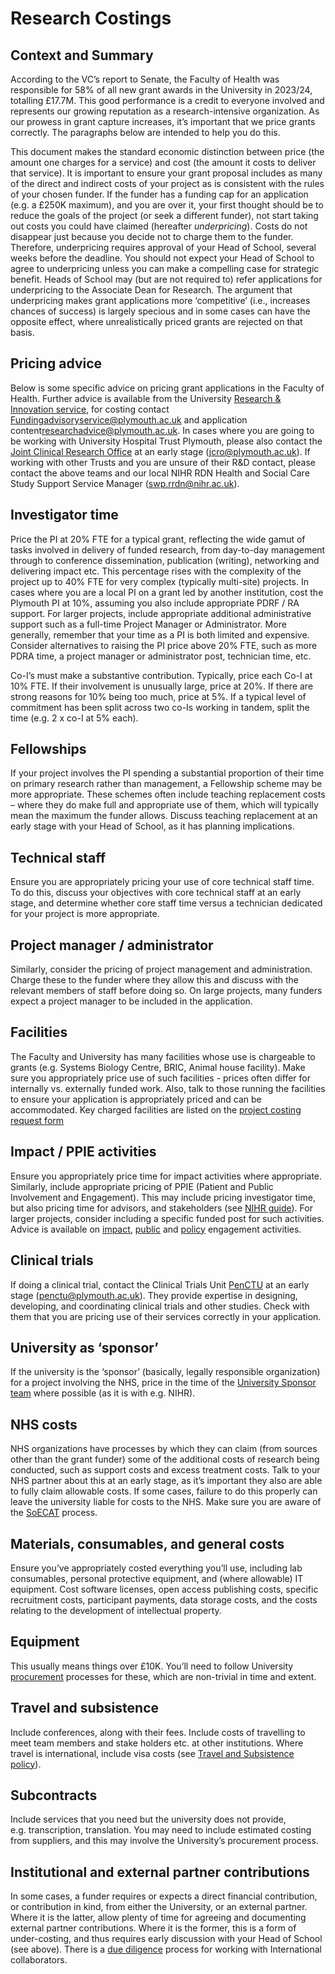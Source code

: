 # Research Costings

## Context and Summary

According to the VC’s report to Senate, the Faculty of Health was responsible for 58% of all new grant awards in the University in 2023/24, totalling £17.7M. This good performance is a credit to everyone involved and represents our growing reputation as a research-intensive organization. As our prowess in grant capture increases, it’s important that we price grants correctly. The paragraphs below are intended to help you do this.

This document makes the standard economic distinction between price (the amount one charges for a service) and cost (the amount it costs to deliver that service). It is important to ensure your grant proposal includes as many of the direct and indirect costs of your project as is consistent with the rules of your chosen funder. If the funder has a funding cap for an application (e.g. a £250K maximum), and you are over it, your first thought should be to reduce the goals of the project (or seek a different funder), not start taking out costs you could have claimed (hereafter *underpricing*). Costs do not disappear just because you decide not to charge them to the funder. Therefore, underpricing requires approval of your Head of School, several weeks before the deadline. You should not expect your Head of School to agree to underpricing unless you can make a compelling case for strategic benefit. Heads of School may (but are not required to) refer applications for underpricing to the Associate Dean for Research. The argument that underpricing makes grant applications more ‘competitive’ (i.e., increases chances of success) is largely specious and in some cases can have the opposite effect, where unrealistically priced grants are rejected on that basis.

## Pricing advice

Below is some specific advice on pricing grant applications in the Faculty of Health. Further advice is available from the University [Research & Innovation service](https://www.plymouth.ac.uk/research/support/funding/award-manager-launch), for costing contact [Fundingadvisoryservice@plymouth.ac.uk](mailto:Fundingadvisoryservice@plymouth.ac.uk) and application content[researchadvice@plymouth.ac.uk](mailto:researchadvice@plymouth.ac.uk). In cases where you are going to be working with University Hospital Trust Plymouth, please also contact the [Joint Clinical Research Office](https://www.plymouth.ac.uk/research/joint-clinical-research-office) at an early stage ([jcro@plymouth.ac.uk](mailto:jcro@plymouth.ac.uk)). If working with other Trusts and you are unsure of their R&D contact, please contact the above teams and our local NIHR RDN Health and Social Care Study Support Service Manager ([swp.rrdn@nihr.ac.uk](mailto:swp.rrdn@nihr.ac.uk)).

## Investigator time 

Price the PI at 20% FTE for a typical grant, reflecting the wide gamut of tasks involved in delivery of funded research, from day-to-day management through to conference dissemination, publication (writing), networking and delivering impact etc. This percentage rises with the complexity of the project up to 40% FTE for very complex (typically multi-site) projects. In cases where you are a local PI on a grant led by another institution, cost the Plymouth PI at 10%, assuming you also include appropriate PDRF / RA support. For larger projects, include appropriate additional administrative support such as a full-time Project Manager or Administrator. More generally, remember that your time as a PI is both limited and expensive. Consider alternatives to raising the PI price above 20% FTE, such as more PDRA time, a project manager or administrator post, technician time, etc.

Co-I's must make a substantive contribution. Typically, price each Co-I at 10% FTE. If their involvement is unusually large, price at 20%. If there are strong reasons for 10% being too much, price at 5%. If a typical level of commitment has been split across two co-Is working in tandem, split the time (e.g. 2 x co-I at 5% each).

## Fellowships

If your project involves the PI spending a substantial proportion of their time on primary research rather than management, a Fellowship scheme may be more appropriate. These schemes often include teaching replacement costs – where they do make full and appropriate use of them, which will typically mean the maximum the funder allows. Discuss teaching replacement at an early stage with your Head of School, as it has planning implications.

## Technical staff

Ensure you are appropriately pricing your use of core technical staff time. To do this, discuss your objectives with core technical staff at an early stage, and determine whether core staff time versus a technician dedicated for your project is more appropriate.

## Project manager / administrator# 

Similarly, consider the pricing of project management and administration. Charge these to the funder where they allow this and discuss with the relevant members of staff before doing so. On large projects, many funders expect a project manager to be included in the application.

## Facilities

The Faculty and University has many facilities whose use is chargeable to grants (e.g. Systems Biology Centre, BRIC, Animal house facility). Make sure you appropriately price use of such facilities - prices often differ for internally vs. externally funded work. Also, talk to those running the facilities to ensure your application is appropriately priced and can be accommodated. Key charged facilities are listed on the [project costing request form](https://liveplymouthac.sharepoint.com/sites/u103/Website%20Documents/Forms/Document%20Set.aspx?id=%2Fsites%2Fu103%2FWebsite%20Documents%2FResearch%20Application%20Process)

## Impact / PPIE activities

Ensure you appropriately price time for impact activities where appropriate. Similarly, include appropriate pricing of PPIE (Patient and Public Involvement and Engagement). This may include pricing investigator time, but also pricing time for advisors, and stakeholders (see [NIHR guide](https://www.nihr.ac.uk/payment-guidance-researchers-and-professionals)). For larger projects, consider including a specific funded post for such activities. Advice is available on [impact](https://www.plymouth.ac.uk/research/support/impact), [public](https://www.plymouth.ac.uk/research/public-engagement-at-plymouth) and [policy](https://www.plymouth.ac.uk/research/public-policy/engaging-with-policy) engagement activities.

## Clinical trials

If doing a clinical trial, contact the Clinical Trials Unit [PenCTU ](https://www.plymouth.ac.uk/research/public-policy/engaging-with-policy) at an early stage ([penctu@plymouth.ac.uk](mailto:penctu@pcmd.ac.uk)). They provide expertise in designing, developing, and coordinating clinical trials and other studies. Check with them that you are pricing use of their services correctly in your application.

## University as ‘sponsor’

If the university is the ‘sponsor’ (basically, legally responsible organization) for a project involving the NHS, price in the time of the [University Sponsor team](mailto:research.governance@plymouth.ac.uk) where possible (as it is with e.g. NIHR).

## NHS costs

NHS organizations have processes by which they can claim (from sources other than the grant funder) some of the additional costs of research being conducted, such as support costs and excess treatment costs. Talk to your NHS partner about this at an early stage, as it’s important they also are able to fully claim allowable costs. If some cases, failure to do this properly can leave the university liable for costs to the NHS. Make sure you are aware of the [SoECAT](https://www.nihr.ac.uk/online-soecat-guidance) process.

## Materials, consumables, and general costs 

Ensure you’ve appropriately costed everything you’ll use, including lab consumables, personal protective equipment, and (where allowable) IT equipment. Cost software licenses, open access publishing costs, specific recruitment costs, participant payments, data storage costs, and the costs relating to the development of intellectual property.

## Equipment 

This usually means things over £10K. You’ll need to follow University [procurement](https://www.plymouth.ac.uk/about-us/university-structure/service-areas/procurement) processes for these, which are non-trivial in time and extent.

## Travel and subsistence 

Include conferences, along with their fees. Include costs of travelling to meet team members and stake holders etc. at other institutions. Where travel is international, include visa costs (see [Travel and Subsistence policy](https://liveplymouthac.sharepoint.com/sites/U11/SitePages/Travel-and-Subsistence-Policy.aspx)).

## Subcontracts 

Include services that you need but the university does not provide, e.g. transcription, translation. You may need to include estimated costing from suppliers, and this may involve the University’s procurement process.

## Institutional and external partner contributions 

In some cases, a funder requires or expects a direct financial contribution, or contribution in kind, from either the University, or an external partner. Where it is the latter, allow plenty of time for agreeing and documenting external partner contributions. Where it is the former, this is a form of under-costing, and thus requires early discussion with your Head of School (see above). There is a [due diligence](https://liveplymouthac.sharepoint.com/sites/u103/SitePages/Due%20Diligence.aspx) process for working with International collaborators.

